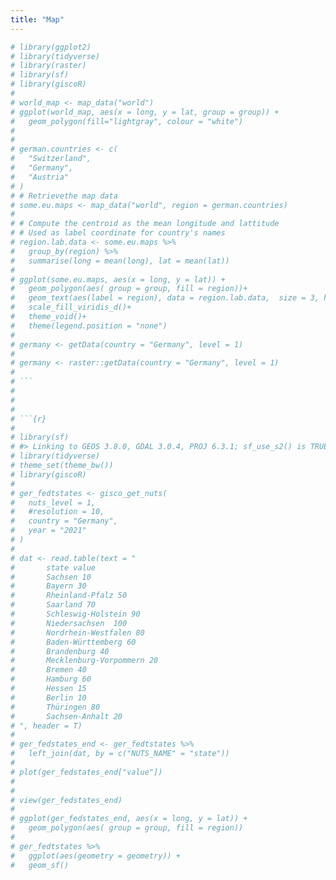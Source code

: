 ```yaml
---
title: "Map"
---
```


```r

# library(ggplot2)
# library(tidyverse)
# library(raster)
# library(sf)
# library(giscoR)
# 
# world_map <- map_data("world")
# ggplot(world_map, aes(x = long, y = lat, group = group)) +
#   geom_polygon(fill="lightgray", colour = "white")
# 
# 
# german.countries <- c(
#   "Switzerland", 
#   "Germany",
#   "Austria"
# )
# # Retrievethe map data
# some.eu.maps <- map_data("world", region = german.countries)
# 
# # Compute the centroid as the mean longitude and lattitude
# # Used as label coordinate for country's names
# region.lab.data <- some.eu.maps %>%
#   group_by(region) %>%
#   summarise(long = mean(long), lat = mean(lat))
# 
# ggplot(some.eu.maps, aes(x = long, y = lat)) +
#   geom_polygon(aes( group = group, fill = region))+
#   geom_text(aes(label = region), data = region.lab.data,  size = 3, hjust = 0.5)+
#   scale_fill_viridis_d()+
#   theme_void()+
#   theme(legend.position = "none")
# 
# germany <- getData(country = "Germany", level = 1) 
# 
# germany <- raster::getData(country = "Germany", level = 1)
# 
# ```
# 
# 
# 
# ```{r}
# 
# library(sf)
# #> Linking to GEOS 3.8.0, GDAL 3.0.4, PROJ 6.3.1; sf_use_s2() is TRUE
# library(tidyverse)
# theme_set(theme_bw())
# library(giscoR)
# 
# ger_fedtstates <- gisco_get_nuts(
#   nuts_level = 1,
#   #resolution = 10,
#   country = "Germany",
#   year = "2021"
# )
# 
# dat <- read.table(text = "
#       state value
#       Sachsen 10
#       Bayern 30
#       Rheinland-Pfalz 50
#       Saarland 70
#       Schleswig-Holstein 90
#       Niedersachsen  100
#       Nordrhein-Westfalen 80
#       Baden-Württemberg 60
#       Brandenburg 40
#       Mecklenburg-Vorpommern 20
#       Bremen 40
#       Hamburg 60
#       Hessen 15
#       Berlin 10
#       Thüringen 80
#       Sachsen-Anhalt 20
# ", header = T)
# 
# ger_fedstates_end <- ger_fedtstates %>%
#   left_join(dat, by = c("NUTS_NAME" = "state"))
# 
# plot(ger_fedstates_end["value"])
# 
# 
# view(ger_fedstates_end)
# 
# ggplot(ger_fedstates_end, aes(x = long, y = lat)) +
#   geom_polygon(aes( group = group, fill = region))
# 
# ger_fedtstates %>%
#   ggplot(aes(geometry = geometry)) +
#   geom_sf()



```